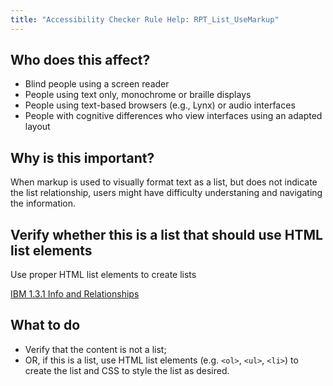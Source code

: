 ```yaml
---
title: "Accessibility Checker Rule Help: RPT_List_UseMarkup"
---
```


<div className="toolHelp">
<Row>
<Column colLg={5} colMd={3} colSm={4} className="toolLeft">

## Who does this affect?

 * Blind people using a screen reader
 * People using text only, monochrome or braille displays
 * People using text-based browsers (e.g., Lynx) or audio interfaces
 * People with cognitive differences who view interfaces using an adapted layout

## Why is this important?

When markup is used to visually format text as a list, but does not indicate the list relationship, users might have difficulty understaning and navigating the information.

</Column>
<Column colLg={11} colMd={5} colSm={4} className="toolMain">

<div id="locLevel"></div>

## Verify whether this is a list that should use HTML list elements
Use proper HTML list elements to create lists

[IBM 1.3.1 Info and Relationships](http://www.ibm.com/able/guidelines/ci162/info_and_relationships.html)

<div id="locSnippet"></div>

## What to do

 * Verify that the content is not a list;
 * OR, if this is a list, use HTML list elements (e.g. `<ol>`, `<ul>`, `<li>`) to create the list and CSS to style the list as desired.

</Column>
</Row>
</div>
